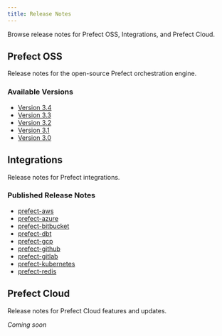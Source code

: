 ```yaml
---
title: Release Notes
---
```


Browse release notes for Prefect OSS, Integrations, and Prefect Cloud.

## Prefect OSS

Release notes for the open-source Prefect orchestration engine.

### Available Versions

- [Version 3.4](/v3/release-notes/oss/version-3-4)
- [Version 3.3](/v3/release-notes/oss/version-3-3)
- [Version 3.2](/v3/release-notes/oss/version-3-2)
- [Version 3.1](/v3/release-notes/oss/version-3-1)
- [Version 3.0](/v3/release-notes/oss/version-3-0)


## Integrations

Release notes for Prefect integrations.

### Published Release Notes

- [prefect-aws](/v3/release-notes/integrations/prefect-aws)
- [prefect-azure](/v3/release-notes/integrations/prefect-azure)
- [prefect-bitbucket](/v3/release-notes/integrations/prefect-bitbucket)
- [prefect-dbt](/v3/release-notes/integrations/prefect-dbt)
- [prefect-gcp](/v3/release-notes/integrations/prefect-gcp)
- [prefect-github](/v3/release-notes/integrations/prefect-github)
- [prefect-gitlab](/v3/release-notes/integrations/prefect-gitlab)
- [prefect-kubernetes](/v3/release-notes/integrations/prefect-kubernetes)
- [prefect-redis](/v3/release-notes/integrations/prefect-redis)


## Prefect Cloud

Release notes for Prefect Cloud features and updates.

*Coming soon*
